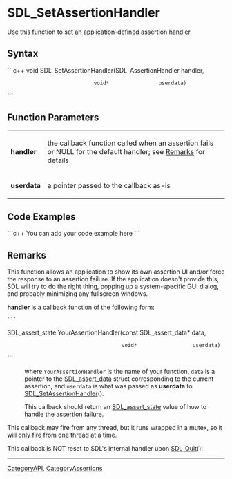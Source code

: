 <!-- pragma section-numbers off -->
<!-- pragma camelcase off -->

= SDL_SetAssertionHandler =
Use this function to set an application-defined assertion handler.


== Syntax ==
```c++
void SDL_SetAssertionHandler(SDL_AssertionHandler handler,
                             void*                userdata)
```

== Function Parameters ==
{|
|'''handler'''
|the callback function called when an assertion fails or NULL for the default handler; see [[#Remarks|Remarks]] for details
|-
|'''userdata'''
|a pointer passed to the callback as-is
|}

== Code Examples ==
```c++
You can add your code example here
```

== Remarks ==
This function allows an application to show its own assertion UI and/or force the response to an assertion failure. If the application doesn't provide this, SDL will try to do the right thing, popping up a system-specific GUI dialog, and probably minimizing any fullscreen windows.

'''handler''' is a callback function of the following form:
 ```
SDL_assert_state YourAssertionHandler(const SDL_assert_data* data,
                                      void*                  userdata)
```
: where <code>YourAssertionHandler</code> is the name of your function, <code>data</code> is a pointer to the [[SDL_assert_data]] struct corresponding to the current assertion, and <code>userdata</code> is what was passed as '''userdata''' to [[SDL_SetAssertionHandler]]().

:This callback should return an [[SDL_assert_state]] value of how to handle the assertion failure.

This callback may fire from any thread, but it runs wrapped in a mutex, so it will only fire from one thread at a time.

This callback is NOT reset to SDL's internal handler upon [[SDL_Quit]]()!

----
[[CategoryAPI]], [[CategoryAssertions]]
